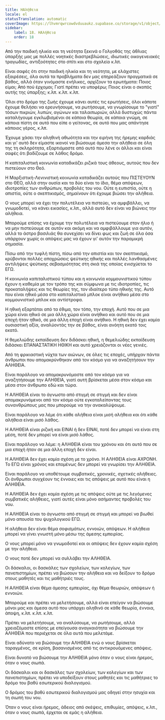 ```yaml
---
title: ΗΑλήθεια
locale: el
statusTranslation: automatic
coverImage: https://lhvmrqwrcowdvduuaukz.supabase.co/storage/v1/object/public/strapi-uploads/small_cover-educacion-fundamental.webp-2d51a7828a2b1309555be27f7e2a61a0.webp
sidebar:
    label: 18. ΗΑλήθεια
    order: 18
---
```

Από την παιδική ηλικία και τη νεότητα ξεκινά ο Γολγοθάς της άθλιας ύπαρξής μας με πολλές νοητικές διαστρεβλώσεις, ιδιωτικές οικογενειακές τραγωδίες, αντιξοότητες στο σπίτι και στο σχολείο κ.λπ.

Είναι σαφές ότι στην παιδική ηλικία και τη νεότητα, με ελάχιστες εξαιρέσεις, όλα αυτά τα προβλήματα δεν μας επηρεάζουν πραγματικά σε βάθος, αλλά όταν γινόμαστε ενήλικες, αρχίζουν τα ερωτήματα: Ποιος είμαι; Από πού έρχομαι; Γιατί πρέπει να υποφέρω; Ποιος είναι ο σκοπός αυτής της ύπαρξης; κ.λπ. κ.λπ. κ.λπ.

Όλοι στο δρόμο της ζωής έχουμε κάνει αυτές τις ερωτήσεις, όλοι κάποτε έχουμε θελήσει να ερευνήσουμε, να ρωτήσουμε, να γνωρίσουμε το "γιατί" τόσων πικριών, λυπών, αγώνων και ταλαιπωριών, αλλά δυστυχώς πάντα καταλήγουμε εγκλωβισμένοι σε κάποια θεωρία, σε κάποια γνώμη, σε κάποια πίστη σε αυτό που είπε ο γείτονας, σε αυτό που μας απάντησε κάποιος γέρος, κ.λπ.

Έχουμε χάσει την αληθινή αθωότητα και την ειρήνη της ήρεμης καρδιάς και γι' αυτό δεν είμαστε ικανοί να βιώσουμε άμεσα την αλήθεια σε όλη της τη σκληρότητα, εξαρτιόμαστε από αυτό που λένε οι άλλοι και είναι σαφές ότι βαδίζουμε σε λάθος δρόμο.

Η καπιταλιστική κοινωνία καταδικάζει ριζικά τους άθεους, αυτούς που δεν πιστεύουν στο Θεό.

Η Μαρξιστική-Λενινιστική κοινωνία καταδικάζει αυτούς που ΠΙΣΤΕΥΟΥΝ στο ΘΕΟ, αλλά στην ουσία και τα δύο είναι το ίδιο, θέμα απόψεων, ιδιοτροπίες των ανθρώπων, προβολές του νου. Ούτε η ευπιστία, ούτε η απιστία, ούτε ο σκεπτικισμός, σημαίνουν ότι έχουμε βιώσει την αλήθεια.

Ο νους μπορεί να έχει την πολυτέλεια να πιστεύει, να αμφιβάλλει, να γνωμοδοτεί, να κάνει εικασίες, κ.λπ., αλλά αυτό δεν είναι να βιώνεις την αλήθεια.

Μπορούμε επίσης να έχουμε την πολυτέλεια να πιστεύουμε στον ήλιο ή να μην πιστεύουμε σε αυτόν και ακόμη και να αμφιβάλλουμε για αυτόν, αλλά το άστρο βασιλιάς θα συνεχίσει να δίνει φως και ζωή σε όλα όσα υπάρχουν χωρίς οι απόψεις μας να έχουν γι' αυτόν την παραμικρή σημασία.

Πίσω από την τυφλή πίστη, πίσω από την απιστία και τον σκεπτικισμό, κρύβονται πολλές αποχρώσεις ψεύτικης ηθικής και πολλές λανθασμένες αντιλήψεις ψεύτικης σεβασμιότητας στη σκιά της οποίας ενισχύεται το ΕΓΩ.

Η κοινωνία καπιταλιστικού τύπου και η κοινωνία κομμουνιστικού τύπου έχουν η καθεμία με τον τρόπο της και σύμφωνα με τις ιδιοτροπίες, τις προκαταλήψεις και τις θεωρίες της, τον ιδιαίτερο τύπο ηθικής της. Αυτό που είναι ηθικό μέσα στο καπιταλιστικό μπλοκ είναι ανήθικο μέσα στο κομμουνιστικό μπλοκ και αντίστροφα.

Η ηθική εξαρτάται από τα έθιμα, τον τόπο, την εποχή. Αυτό που σε μια χώρα είναι ηθικό σε μια άλλη χώρα είναι ανήθικο και αυτό που σε μια εποχή ήταν ηθικό, σε μια άλλη εποχή είναι ανήθικο. Η ηθική δεν έχει καμία ουσιαστική αξία, αναλύοντάς την σε βάθος, είναι ανόητη εκατό τοις εκατό.

Η θεμελιώδης εκπαίδευση δεν διδάσκει ηθική, η θεμελιώδης εκπαίδευση διδάσκει ΕΠΑΝΑΣΤΑΤΙΚΗ ΗΘΙΚΗ και αυτό χρειάζονται οι νέες γενιές.

Από τη φρικιαστική νύχτα των αιώνων, σε όλες τις εποχές, υπήρχαν πάντα άνθρωποι που απομακρύνθηκαν από τον κόσμο για να αναζητήσουν την ΑΛΗΘΕΙΑ.

Είναι παράλογο να απομακρυνόμαστε από τον κόσμο για να αναζητήσουμε την ΑΛΗΘΕΙΑ, γιατί αυτή βρίσκεται μέσα στον κόσμο και μέσα στον άνθρωπο εδώ και τώρα.

Η ΑΛΗΘΕΙΑ είναι το άγνωστο από στιγμή σε στιγμή και δεν είναι απομακρυνόμενοι από τον κόσμο ούτε εγκαταλείποντας τους συνανθρώπους μας που μπορούμε να την ανακαλύψουμε.

Είναι παράλογο να λέμε ότι κάθε αλήθεια είναι μισή αλήθεια και ότι κάθε αλήθεια είναι μισό λάθος.

Η ΑΛΗΘΕΙΑ είναι ριζική και ΕΙΝΑΙ ή δεν ΕΙΝΑΙ, ποτέ δεν μπορεί να είναι στη μέση, ποτέ δεν μπορεί να είναι μισό λάθος.

Είναι παράλογο να λέμε: η ΑΛΗΘΕΙΑ είναι του χρόνου και ότι αυτό που σε μια εποχή ήταν σε μια άλλη εποχή δεν είναι.

Η ΑΛΗΘΕΙΑ δεν έχει καμία σχέση με το χρόνο. Η ΑΛΗΘΕΙΑ είναι ΑΧΡΟΝΗ. Το ΕΓΩ είναι χρόνος και επομένως δεν μπορεί να γνωρίσει την ΑΛΗΘΕΙΑ.

Είναι παράλογο να υποθέτουμε συμβατικές, χρονικές, σχετικές αλήθειες. Οι άνθρωποι συγχέουν τις έννοιες και τις απόψεις με αυτό που είναι η ΑΛΗΘΕΙΑ.

Η ΑΛΗΘΕΙΑ δεν έχει καμία σχέση με τις απόψεις ούτε με τις λεγόμενες συμβατικές αλήθειες, γιατί αυτές είναι μόνο ασήμαντες προβολές του νου.

Η ΑΛΗΘΕΙΑ είναι το άγνωστο από στιγμή σε στιγμή και μπορεί να βιωθεί μόνο απουσία του ψυχολογικού ΕΓΩ.

Η αλήθεια δεν είναι θέμα σοφισμάτων, εννοιών, απόψεων. Η αλήθεια μπορεί να γίνει γνωστή μόνο μέσω της άμεσης εμπειρίας.

Ο νους μπορεί μόνο να γνωμοδοτεί και οι απόψεις δεν έχουν καμία σχέση με την αλήθεια.

Ο νους ποτέ δεν μπορεί να συλλάβει την ΑΛΗΘΕΙΑ.

Οι δάσκαλοι, οι δασκάλες των σχολείων, των κολεγίων, των πανεπιστημίων, πρέπει να βιώσουν την αλήθεια και να δείξουν το δρόμο στους μαθητές και τις μαθήτριές τους.

Η ΑΛΗΘΕΙΑ είναι θέμα άμεσης εμπειρίας, όχι θέμα θεωριών, απόψεων ή εννοιών.

Μπορούμε και πρέπει να μελετήσουμε, αλλά είναι επείγον να βιώσουμε μόνοι μας και άμεσα αυτό που υπάρχει αληθινό σε κάθε θεωρία, έννοια, άποψη, κ.λπ. κ.λπ. κ.λπ.

Πρέπει να μελετήσουμε, να αναλύσουμε, να ρωτήσουμε, αλλά χρειαζόμαστε επίσης με επείγουσα αναγκαιότητα να βιώσουμε την ΑΛΗΘΕΙΑ που περιέχεται σε όλα αυτά που μελετάμε.

Είναι αδύνατο να βιώσουμε την ΑΛΗΘΕΙΑ ενώ ο νους βρίσκεται ταραγμένος, σε κρίση, βασανισμένος από τις αντικρουόμενες απόψεις.

Είναι δυνατό να βιώσουμε την ΑΛΗΘΕΙΑ μόνο όταν ο νους είναι ήρεμος, όταν ο νους σιωπά.

Οι δάσκαλοι και οι δασκάλες των σχολείων, των κολεγίων και των πανεπιστημίων, πρέπει να υποδείξουν στους μαθητές και τις μαθήτριες το δρόμο του βαθύ εσωτερικού διαλογισμού.

Ο δρόμος του βαθύ εσωτερικού διαλογισμού μας οδηγεί στην ησυχία και τη σιωπή του νου.

Όταν ο νους είναι ήρεμος, άδειος από σκέψεις, επιθυμίες, απόψεις, κ.λπ., όταν ο νους σιωπά, έρχεται σε εμάς η αλήθεια.

